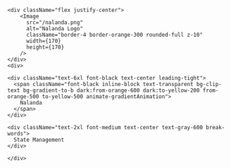 
<div className="min-h-[80vh] flex flex-col justify-center">
  <div className="mx-auto space-y-8">

    <div className="flex justify-center">
        <Image
          src="/nalanda.png"
          alt="Nalanda Logo"
          className="border-4 border-orange-300 rounded-full z-10"
          width={170}
          height={170}
        />
    </div>
    <div>

    <div className="text-6xl font-black text-center leading-tight">
      <span className="font-black inline-block text-transparent bg-clip-text bg-gradient-to-b dark:from-orange-600 dark:to-yellow-200 from-orange-500 to-yellow-500 animate-gradientAnimation">
        Nalanda
      </span>
    </div>

    <div className="text-2xl font-medium text-center text-gray-600 break-words">
      State Management
    </div>

    </div>

  </div>
</div>
